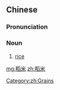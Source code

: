 ==Chinese==
{{zh-forms}}

===Pronunciation===
{{zh-pron
|m=dàomǐ
|c=dou6 mai5
|mn=tiū-bí
|cat=n
}}

===Noun===
{{zh-noun}}
# [[rice]] {{gloss|cereal plant}}

[[Category:zh:Grains]]

[[mg:稻米]]
[[zh:稻米]]